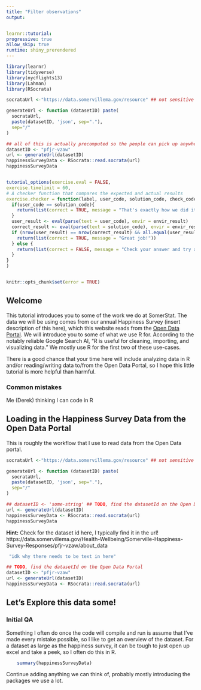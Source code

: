 ```yaml
---
title: "Filter observations"
output: 


learnr::tutorial:
progressive: true
allow_skip: true
runtime: shiny_prerendered
---
```


```r
library(learnr)
library(tidyverse)
library(nycflights13)
library(Lahman)
library(RSocrata)

socrataUrl <-"https://data.somervillema.gov/resource" ## not sensitive

generateUrl <- function (datasetID) paste(
  socrataUrl, 
  paste(datasetID, 'json', sep="."), 
  sep="/"
)

## all of this is actually precomputed so the people can pick up anywhere in the excercise
datasetID <- "pfjr-vzaw"
url <- generateUrl(datasetID)   
happinessSurveyData <- RSocrata::read.socrata(url)
happinessSurveyData


tutorial_options(exercise.eval = FALSE,
exercise.timelimit = 60,
# A checker function that compares the expected and actual results
exercise.checker = function(label, user_code, solution_code, check_code, envir_result, evaluate_result, ...) {
  if(user_code == solution_code){
    return(list(correct = TRUE, message = "That's exactly how we did it!"))
  }
  user_result <- eval(parse(text = user_code), envir = envir_result)
  correct_result <- eval(parse(text = solution_code), envir = envir_result)
  if (nrow(user_result) == nrow(correct_result) && all.equal(user_result, correct_result) == TRUE) {
    return(list(correct = TRUE, message = "Great job!"))
  } else {
    return(list(correct = FALSE, message = "Check your answer and try again."))
  }
}
)


knitr::opts_chunk$set(error = TRUE)
```

## Welcome

This tutorial introduces you to some of the work we do at SomerStat. The data we will be using comes from our annual Happiness Survey (insert description of this here), which this website reads from the [Open Data Portal](https://data.somervillema.gov/Health-Wellbeing/Somerville-Happiness-Survey-Responses-2011-2021/pfjr-vzaw/about_data). We will introduce you to some of what we use R for. According to the notably reliable Google Search AI, "R is useful for cleaning, importing, and visualizing data." We mostly use R for the first two of these use-cases.

There is a good chance that your time here will include analyzing data in R and/or reading/writing data to/from the Open Data Portal, so I hope this little tutorial is more helpful than harmful.

### Common mistakes

Me (Derek) thinking I can code in R

## Loading in the Happiness Survey Data from the Open Data Portal

This is roughly the workflow that I use to read data from the Open Data portal.
```r
socrataUrl <-"https://data.somervillema.gov/resource" ## not sensitive

generateUrl <- function (datasetID) paste(
  socrataUrl, 
  paste(datasetID, 'json', sep="."), 
  sep="/"
)

```

```r
## datasetID <- 'some-string' ## TODO, find the datasetId on the Open Data Portal
url <- generateUrl(datasetID)   
happinessSurveyData <- RSocrata::read.socrata(url)
happinessSurveyData
```

::: {#filterex2-hint}
**Hint:** Check for the dataset id here, I typically find it in the url! https://data.somervillema.gov/Health-Wellbeing/Somerville-Happiness-Survey-Responses/pfjr-vzaw/about_data
:::

```r
 "idk why there needs to be text in here"
```


```r
## TODO, find the datasetId on the Open Data Portal
datasetID <- "pfjr-vzaw"
url <- generateUrl(datasetID)   
happinessSurveyData <- RSocrata::read.socrata(url)

```



## Let's Explore this data some!

### Initial QA
Something I often do once the code will compile and run is assume that I've made every mistake possible, so I like to get an overview of the dataset. For a dataset as large as the happiness survey, it can be tough to just open up excel and take a peek, so I often do this in R.

```r
    summary(happinessSurveyData)
```

Continue adding anything we can think of, probably mostly introducing the packages we use a lot.

